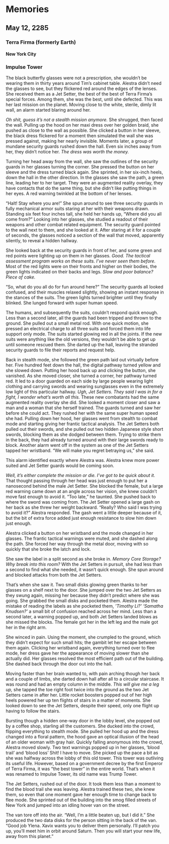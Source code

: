 # Memories

## May 12, 2285

### Terra Firma (formerly Earth)

#### New York City

### Impulse Tower

The black butterfly glasses were not a prescription, she wouldn’t be wearing them in thirty years around Tim’s cabinet table. Alestra didn’t need the glasses to see, but they flickered red around the edges of the lenses. She received them as a Jet Setter, the best of the best of Terra Firma’s special forces. Among them, she was the best, until she defected. This was her last mission on the planet. Moving close to the white, sterile, dimly lit wall, an alarm started blaring around her.

*Oh shit, guess it’s not a stealth mission anymore.* She shrugged, then faced the wall. Pulling up the hood on her maxi dress over her golden braid, she pushed as close to the wall as possible. She clicked a button in her sleeve, the black dress flickered for a moment then simulated the wall she was pressed against, making her nearly invisible. Moments later, a group of mundane security guards rushed down the hall. Even six inches away from her, they didn’t notice her. *The dress was worth the money.*

Turning her head away from the wall, she saw the outlines of the security guards in her glasses turning the corner. She pressed the button on her sleeve and the dress turned black again. She sprinted, in her six-inch heels, down the hall in the other direction. In the glasses she saw the path, a green line, leading her to her target. They were an augmented reality overlay, they have contacts that do the same thing, but she didn’t like putting things in her eyes. A red warning twinkled at the bottom of her lenses.

“Halt! Stay where you are!” She spun around to see three security guards in fully mechanical armor suits staring at her with their weapons drawn. Standing six feet four inches tall, she held her hands up, “Where did you all come from?” Looking into her glasses, she studied a readout of their weapons and other combat related equipment. The security guard pointed to the wall next to them, and she looked at it. After staring at it for a couple of seconds, the glasses noticed a section of the wall that moved, apparently silently, to reveal a hidden hallway.

She looked back at the security guards in front of her, and some green and red points were lighting up on them in her glasses. *Good. The tactical assessment program works on these suits. I’ve never seen them before.* Most of the red lights were on their fronts and higher on their bodies, the green lights indicated on their backs and legs. *Slow and poor balance? Piece of cake.*

“So, what do you all do for fun around here?” The security guards all looked confused, and their muscles relaxed slightly, showing an instant response in the stances of the suits. The green lights turned brighter until they finally blinked. She lunged forward with super human speed.

The humans, and subsequently the suits, couldn’t respond quick enough. Less than a second later, all the guards had been tripped and thrown to the ground. She pulled out a small metal rod. With one quick motion, she pressed an electrical charge to all three suits and forced them into life support only mode. The suits started glowing red in all the joints. If the new suits were anything like the old versions, they wouldn’t be able to get up until someone rescued them. She darted up the hall, leaving the stranded security guards to file their reports and request help.

Back in stealth mode, she followed the green path laid out virtually before her. Five hundred feet down the hall, the digital pathway turned yellow and she slowed down. Putting her hood back up and clicking the button, she vanished. As she moved closer, she turned a corner, her pathway turned red. It led to a door guarded on each side by large people wearing light clothing and carrying swords and wearing sunglasses even in the extremely low light of this particular hallway. *Ugh, Jet Setters. They said I was in for a fight, I wonder what’s worth all this.* These new combatants had the same augmented reality overlay she did. She looked a moment closer and saw a man and a woman that she herself trained. The guards turned and saw her before she could act. They rushed her with the same super human speed she had. Pulling down her hood, her glasses went from stealth to combat mode and starting giving her frantic tactical analysis. The Jet Setters both pulled out their swords, and she pulled out two hidden Japanese style short swords, blocking them as she dodged between them. Trying to strike them in the back, they had already turned around with their large swords ready to block. Another alarm went off in the system as one of the Jet Setters tapped her wristband. “We will make you regret betraying us,” she said.

This alarm identified exactly where Alestra was. Alestra knew more power suited and Jet Setter guards would be coming soon.

*Well, it’s either complete the mission or die. I’ve got to be quick about it.* That thought passing through her head was just enough to put her a nanosecond behind the male Jet Setter. She blocked the female, but a large red warning came down at an angle across her vision, she knew couldn’t move fast enough to avoid it. “Too late,” he taunted. She pushed back to where the sword was coming from. The Jet Setter opened a large gash on her back as she threw her weight backward. “Really? Who said I was trying to avoid it?” Alestra responded. The gash went a little deeper because of it, but the bit of extra force added just enough resistance to slow him down just enough.

Alestra clicked a button on her wristband and the mode changed in her glasses. The frantic tactical warnings were muted, and she dashed along the path. She forced her way through the metal door, moving with so quickly that she broke the latch and lock.

She saw the label in a split second as she broke in. *Memory Core Storage? Why break into this room?* With the Jet Setters in pursuit, she had less than a second to find what she needed, it wasn’t quick enough. She spun around and blocked attacks from both the Jet Setters.

That’s when she saw it. Two small disks glowing green thanks to her glasses on a shelf next to the door. She jumped over the two Jet Setters as they swung again, missing her because they didn’t predict where she was going. She grabbed the small disks and pocketed them. Alestra made the mistake of reading the labels as she pocketed them, *’Timothy Li?’ ‘Samatha Knudsen?’* a small bit of confusion reached across her mind. Less than a second later, a warning popped up, and both Jet Setters landed blows as she missed the blocks. The female got her in the left leg and the male got her in the right arm.

She winced in pain. Using the moment, she crumpled to the ground, which they didn’t expect for such small hits; the gambit let her escape between them again. Clicking her wristband again, everything turned over to flee mode, her dress gave her the appearance of moving slower than she actually did. Her glasses resolved the most efficient path out of the building. She dashed back through the door out into the hall.

Moving faster than her brain wanted to, with pain arching though her back and a couple of limbs, she darted down hall after all to a circular staircase. It was round and had an empty column in the middle. *This will give me a leg up,* she tapped the toe right foot twice into the ground as the two Jet Setters came in after her. Little rocket boosters popped out of her high heels powered her up ten flights of stairs in a matter of moments. She looked down to see the Jet Setters, despite their speed, only one flight up having to follow the stairs.

Bursting though a hidden one-way door in the lobby level, she popped out by a coffee shop, starling all the customers. She ducked into the crowd, flipping everything to stealth mode. She pulled her hood up and the dress changed into a floral pattern, the hood gave an optical illusion of the head of an older woman with gray hair. Quickly falling anonymous into the crowd, Alestra moved slowly. Two text warnings popped up in her glasses, ‘blood trail’ and ‘blood loss’ Shit! I have to move. She picked up the pace a bit as she was halfway across the lobby of this old tower. This tower was outliving its useful life. However, based on a government decree by the first Emperor of Terra Firma, it was “the best tower” in the entire world. That’s when it was renamed to Impulse Tower, its old name was Trump Tower.

The Jet Setters, rushed out of the door. It took them less than a moment to find the blood trail she was leaving. Alestra trained these two, she knew them, so even that one moment gave her enough time to change back to flee mode. She sprinted out of the building into the smog filled streets of New York and jumped into an idling hover van on the street.

The van tore off into the air. “Well, I’m a little beaten up, but I did it.” She produced the two data disks for the person sitting in the back of the van. “Good job Ylena. Xavix wants you to deliver them personally. I’ll patch you up, you’ll meet him in orbit around Saturn. Then you will start your new life, away from this planet.”
